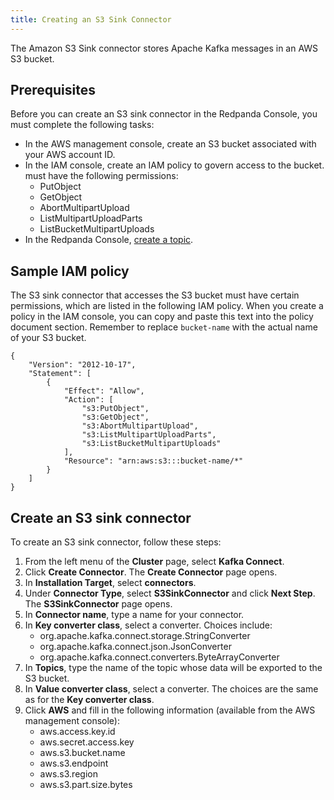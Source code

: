 ```yaml
---
title: Creating an S3 Sink Connector
---
```


<head>
    <meta name="title" content="Create an S3 Sink Connector | Redpanda Docs"/>
    <meta name="description" content="Use the Redpanda Console to create an S3 Sink Connector."/>
</head>

The Amazon S3 Sink connector stores Apache Kafka messages in an AWS S3 bucket.

## Prerequisites

Before you can create an S3 sink connector in the Redpanda Console, you must complete the following tasks:

* In the AWS management console, create an S3 bucket associated with your AWS account ID.
* In the IAM console, create an IAM policy to govern access to the bucket.  must have the following permissions:
    * PutObject
    * GetObject
    * AbortMultipartUpload
    * ListMultipartUploadParts
    * ListBucketMultipartUploads
* In the Redpanda Console, [create a topic](../create-topic).

## Sample IAM policy

The S3 sink connector that accesses the S3 bucket must have certain permissions, which are listed in the following IAM policy. When you create a policy in the IAM console, you can copy and paste this text into the policy document section. Remember to replace `bucket-name` with the actual name of your S3 bucket.

```
{
    "Version": "2012-10-17",
    "Statement": [
        {
            "Effect": "Allow",
            "Action": [
                "s3:PutObject",
                "s3:GetObject",
                "s3:AbortMultipartUpload",
                "s3:ListMultipartUploadParts",
                "s3:ListBucketMultipartUploads"
            ],
            "Resource": "arn:aws:s3:::bucket-name/*"
        }
    ]
}
```

## Create an S3 sink connector

To create an S3 sink connector, follow these steps:

1. From the left menu of the **Cluster** page, select **Kafka Connect**.
2. Click **Create Connector**.
    The **Create Connector** page opens.
3. In **Installation Target**, select **connectors**.
4. Under **Connector Type**, select **S3SinkConnector** and click **Next Step**.
    The **S3SinkConnector** page opens.
5. In **Connector name**, type a name for your connector.
6. In **Key converter class**, select a converter. Choices include:
    * org.apache.kafka.connect.storage.StringConverter
    * org.apache.kafka.connect.json.JsonConverter
    * org.apache.kafka.connect.converters.ByteArrayConverter
7. In **Topics**, type the name of the topic whose data will be exported to the S3 bucket.
8. In **Value converter class**, select a converter. The choices are the same as for the **Key converter class**.
9. Click **AWS** and fill in the following information (available from the AWS management console):
    * aws.access.key.id
    * aws.secret.access.key
    * aws.s3.bucket.name
    * aws.s3.endpoint
    * aws.s3.region
    * aws.s3.part.size.bytes